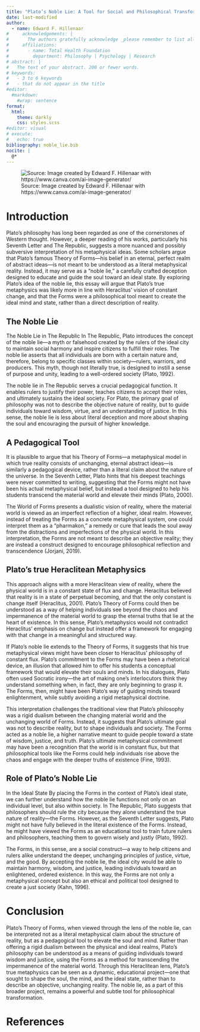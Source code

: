 ```yaml
---
title: "Plato’s Noble Lie: A Tool for Social and Philosophical Transformation"
date: last-modified
author:
  - name: Edward F. Hillenaar
#     acknowledgements: | 
#       The authors gratefully acknowledge _please remember to list all relevant funding sources in the non-anonymized (unblinded) version_.
#     affiliations:
#       - name: Total Health Foundation
#         department: Philosophy | Psychology | Research
# abstract: |
#   The text of your abstract. 200 or fewer words.
# keywords:
#   - 3 to 6 keywords
#   - that do not appear in the title
#editor: 
  #markdown: 
    #wrap: sentence
format: 
  html:
    theme: darkly
    css: styles.scss
#editor: visual
# execute: 
#   echo: true
bibliography: noble_lie.bib
nocite: |
  @*
---
```


![Source: Image created by Edward F. Hillenaar with https://www.canva.com/ai-image-generator/](plato.png)

# Introduction

Plato’s philosophy has long been regarded as one of the cornerstones of Western thought. However, a deeper reading of his works, particularly his Seventh Letter and The Republic, suggests a more nuanced and possibly subversive interpretation of his metaphysical ideas. Some scholars argue that Plato’s famous Theory of Forms—his belief in an eternal, perfect realm of abstract ideas—is not meant to be understood as a literal metaphysical reality. Instead, it may serve as a “noble lie,” a carefully crafted deception designed to educate and guide the soul toward an ideal state. By exploring Plato's idea of the noble lie, this essay will argue that Plato’s true metaphysics was likely more in line with Heraclitus’ vision of constant change, and that the Forms were a philosophical tool meant to create the ideal mind and state, rather than a direct description of reality.

## The Noble Lie
The Noble Lie in The Republic In The Republic, Plato introduces the concept of the noble lie—a myth or falsehood created by the rulers of the ideal city to maintain social harmony and inspire citizens to fulfill their roles. The noble lie asserts that all individuals are born with a certain nature and, therefore, belong to specific classes within society—rulers, warriors, and producers. This myth, though not literally true, is designed to instill a sense of purpose and unity, leading to a well-ordered society (Plato, 1992).

The noble lie in The Republic serves a crucial pedagogical function. It enables rulers to justify their power, teaches citizens to accept their roles, and ultimately sustains the ideal society. For Plato, the primary goal of philosophy was not to describe the objective nature of reality, but to guide individuals toward wisdom, virtue, and an understanding of justice. In this sense, the noble lie is less about literal deception and more about shaping the soul and encouraging the pursuit of higher knowledge.

## A Pedagogical Tool
It is plausible to argue that his Theory of Forms—a metaphysical model in which true reality consists of unchanging, eternal abstract ideas—is similarly a pedagogical device, rather than a literal claim about the nature of the universe. In the Seventh Letter, Plato hints that his deepest teachings were never committed to writing, suggesting that the Forms might not have been his actual metaphysical belief, but instead a tool designed to help his students transcend the material world and elevate their minds (Plato, 2000).

The World of Forms presents a dualistic vision of reality, where the material world is viewed as an imperfect reflection of a higher, ideal realm. However, instead of treating the Forms as a concrete metaphysical system, one could interpret them as a “pharmakon,” a remedy or cure that leads the soul away from the distractions and imperfections of the physical world. In this interpretation, the Forms are not meant to describe an objective reality; they are instead a construct designed to encourage philosophical reflection and transcendence (Jorjani, 2019).

## Plato's true Heraclitean Metaphysics
This approach aligns with a more Heraclitean view of reality, where the physical world is in a constant state of flux and change. Heraclitus believed that reality is in a state of perpetual becoming, and that the only constant is change itself (Heraclitus, 2001). Plato’s Theory of Forms could then be understood as a way of helping individuals see beyond the chaos and impermanence of the material world to grasp the eternal truths that lie at the heart of existence. In this sense, Plato’s metaphysics would not contradict Heraclitus’ emphasis on change but instead offer a framework for engaging with that change in a meaningful and structured way.

If Plato’s noble lie extends to the Theory of Forms, it suggests that his true metaphysical views might have been closer to Heraclitus’ philosophy of constant flux. Plato’s commitment to the Forms may have been a rhetorical device, an illusion that allowed him to offer his students a conceptual framework that would elevate their souls and minds. In his dialogues, Plato often used Socratic irony—the art of making one’s interlocutors think they understand something when, in fact, they are only beginning to grasp it. The Forms, then, might have been Plato’s way of guiding minds toward enlightenment, while subtly avoiding a rigid metaphysical doctrine.

This interpretation challenges the traditional view that Plato’s philosophy was a rigid dualism between the changing material world and the unchanging world of Forms. Instead, it suggests that Plato’s ultimate goal was not to describe reality, but to shape individuals and society. The Forms acted as a noble lie, a higher narrative meant to guide people toward a state of wisdom, justice, and truth. Plato’s ultimate metaphysical commitment may have been a recognition that the world is in constant flux, but that philosophical tools like the Forms could help individuals rise above the chaos and engage with the deeper truths of existence (Fine, 1993).

## Role of Plato's Noble Lie
In the Ideal State By placing the Forms in the context of Plato’s ideal state, we can further understand how the noble lie functions not only on an individual level, but also within society. In The Republic, Plato suggests that philosophers should rule the city because they alone understand the true nature of reality—the Forms. However, as the Seventh Letter suggests, Plato might not have fully believed in the literal existence of the Forms. Instead, he might have viewed the Forms as an educational tool to train future rulers and philosophers, teaching them to govern wisely and justly (Plato, 1992).

The Forms, in this sense, are a social construct—a way to help citizens and rulers alike understand the deeper, unchanging principles of justice, virtue, and the good. By accepting the noble lie, the ideal city would be able to maintain harmony, wisdom, and justice, leading individuals toward an enlightened, ordered existence. In this way, the Forms are not only a metaphysical concept but also an ethical and political tool designed to create a just society (Kahn, 1996).

# Conclusion 

Plato’s Theory of Forms, when viewed through the lens of the noble lie, can be interpreted not as a literal metaphysical claim about the structure of reality, but as a pedagogical tool to elevate the soul and mind. Rather than offering a rigid dualism between the physical and ideal realms, Plato’s philosophy can be understood as a means of guiding individuals toward wisdom and justice, using the Forms as a method for transcending the impermanence of the material world. Through this Heraclitean lens, Plato’s true metaphysics can be seen as a dynamic, educational project—one that sought to shape the soul, the mind, and the ideal state, rather than to describe an objective, unchanging reality. The noble lie, as a part of this broader project, remains a powerful and subtle tool for philosophical transformation.

# References 
